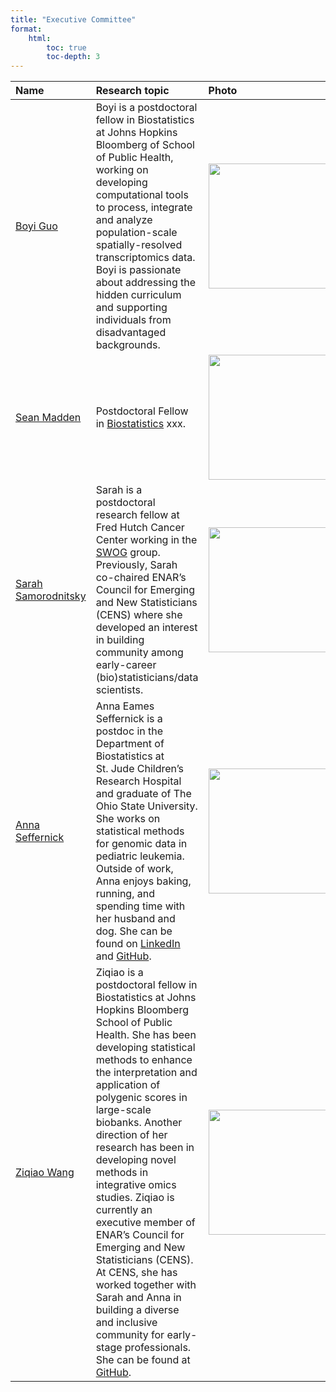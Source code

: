 ```yaml
---
title: "Executive Committee"
format:
    html:
        toc: true
        toc-depth: 3
---
```


| <img width=100/> Name | <img width=400/> Research topic | <img width=200/> Photo |
| :--- | :---- | :--- |
| [Boyi Guo](https://www.boyi-guo.com) |  Boyi is a postdoctoral fellow in Biostatistics at Johns Hopkins Bloomberg of School of Public Health, working on developing computational tools to process, integrate and analyze population-scale spatially-resolved transcriptomics data. Boyi is passionate about addressing the hidden curriculum and supporting individuals from disadvantaged backgrounds. | <img width="200" src="images/headshots/B_Guo.jpg"> |
| [Sean Madden](https://metamaden.github.io/) | Postdoctoral Fellow in [Biostatistics](https://publichealth.jhu.edu/departments/biostatistics) xxx. | <img width="200" src="images/tmplate.png">|
| [Sarah Samorodnitsky](https://www.sarahsamorodnitsky.com/) | Sarah is a postdoctoral research fellow at Fred Hutch Cancer Center working in the [SWOG](https://www.fredhutch.org/en/research/divisions/public-health-sciences-division/research/cancer-prevention/swog.html) group. Previously, Sarah co-chaired ENAR’s Council for Emerging and New Statisticians (CENS) where she developed an interest in building community among early-career (bio)statisticians/data scientists. | <img width="200" src="images/tmplate.png">|
| [Anna Seffernick](https://github.com/annaSeffernick) | Anna Eames Seffernick is a postdoc in the Department of Biostatistics at St. Jude Children's Research Hospital and graduate of The Ohio State University. She works on statistical methods for genomic data in pediatric leukemia. Outside of work, Anna enjoys baking, running, and spending time with her husband and dog. She can be found on [LinkedIn](http://www.linkedin.com/in/anna-eames-seffernick-0a42a7205) and [GitHub](https://github.com/annaSeffernick). | <img width="200" src="images/headshots/A_Seffernick.jpeg"> |
| [Ziqiao Wang](https://scholar.google.com/citations?user=n6MtCyUAAAAJ&hl=en&oi=ao) | Ziqiao is a postdoctoral fellow in Biostatistics at Johns Hopkins Bloomberg School of Public Health. She has been developing statistical methods to enhance the interpretation and application of polygenic scores in large-scale biobanks. Another direction of her research has been in developing novel methods in integrative omics studies. Ziqiao is currently an executive member of ENAR’s Council for Emerging and New Statisticians (CENS). At CENS, she has worked together with Sarah and Anna in building a diverse and inclusive community for early-stage professionals. She can be found at [GitHub](https://github.com/ziqiaow). | <img width="200" src="images/headshots/Z_Wang.jpg"> |
